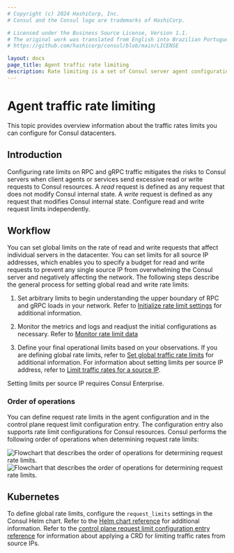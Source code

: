 ```yaml
---
# Copyright (c) 2024 HashiCorp, Inc.
# Consul and the Consul logo are trademarks of HashiCorp.

# Licensed under the Business Source License, Version 1.1.
# The original work was translated from English into Brazilian Portuguese.
# https://github.com/hashicorp/consul/blob/main/LICENSE

layout: docs
page_title: Agent traffic rate limiting
description: Rate limiting is a set of Consul server agent configurations that you can use to mitigate the risks to Consul servers when clients send excessive requests to Consul resources.
---
```


# Agent traffic rate limiting

This topic provides overview information about the traffic rates limits you can configure for Consul datacenters.

## Introduction

Configuring rate limits on RPC and gRPC traffic mitigates the risks to Consul servers when client agents or services send excessive read or write requests to Consul resources. A _read_ request is defined as any request that does not modify Consul internal state. A _write_ request is defined as any request that modifies Consul internal state. Configure read and write request limits independently.

## Workflow

You can set global limits on the rate of read and write requests that affect individual servers in the datacenter. You can set limits for all source IP addresses, which enables you to specify a budget for read and write requests to prevent any single source IP from overwhelming the Consul server and negatively affecting the network. The following steps describe the general process for setting global read and write rate limits:

1. Set arbitrary limits to begin understanding the upper boundary of RPC and gRPC loads in your network. Refer to [Initialize rate limit settings](/consul/docs/manage/rate-limit/initialize) for additional information.

1. Monitor the metrics and logs and readjust the initial configurations as necessary. Refer to [Monitor rate limit data](/consul/docs/manage/rate-limit/monitor)

1. Define your final operational limits based on your observations. If you are defining global rate limits, refer to [Set global traffic rate limits](/consul/docs/manage/rate-limit/global) for additional information. For information about setting limits per source IP address, refer to [Limit traffic rates for a source IP](/consul/docs/manage/rate-limit/source).

<EnterpriseAlert>
Setting limits per source IP requires Consul Enterprise.
</EnterpriseAlert>

### Order of operations

You can define request rate limits in the agent configuration and in the control plane request limit configuration entry. The configuration entry also supports rate limit configurations for Consul resources. Consul performs the following order of operations when determining request rate limits:

![Flowchart that describes the order of operations for determining request rate limits.](/img/agent-rate-limiting-ops-order.jpg#light-theme-only)
![Flowchart that describes the order of operations for determining request rate limits.](/img/agent-rate-limiting-ops-order-dark.jpg#dark-theme-only)

<!--
1. Parse request.
1. Does the request reach a global server limit?
   - No: Proceed to the next stage.
   - Yes: Return an error that the requested resource has been exhausted.
1. Does the request reach a limit associated with its source IP address?
   - No: Proceed to the next stage.
   - Yes: Return an error that the requested resource has been exhausted.
1. Resolve the Consul Enterprise metadata.
1. Does the request reach a limit associated with the source partition?
   - No: Proceed to the next stage.
   - Yes: Return an error that the requested resource has been exhausted.
1. Does the request reach a limit associated with the source namespace?
   - No: Proceed to the next stage.
   - Yes: Return an error that the requested resource has been exhausted.
1. Resolve the ACL identity associated with the request.
1. Does the request reach a limit associated with its identity?
   - No: Proceed to the next stage.
   - Yes: Return an error that the requested resource has been exhausted.
1. Handle the request.
-->

## Kubernetes

To define global rate limits, configure the `request_limits` settings in the Consul Helm chart. Refer to the [Helm chart reference](/consul/docs/reference/k8s/helm) for additional information. Refer to the [control plane request limit configuration entry reference](/consul/docs/reference/config-entry/control-plane-request-limit) for information about applying a CRD for limiting traffic rates from source IPs.
